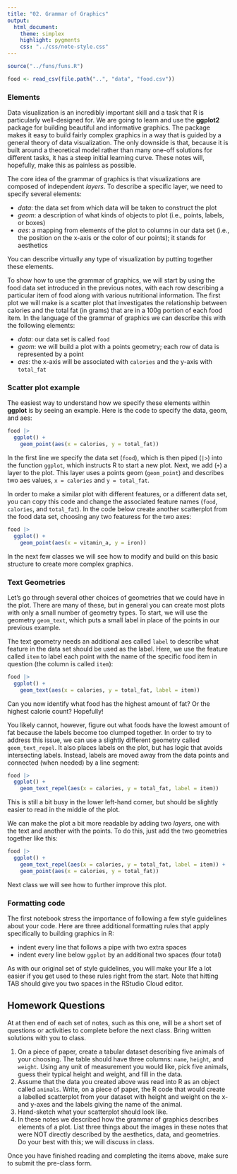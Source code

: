 ```yaml
---
title: "02. Grammar of Graphics"
output:
  html_document:
    theme: simplex
    highlight: pygments
    css: "../css/note-style.css"
---
```


```r
source("../funs/funs.R")

food <- read_csv(file.path("..", "data", "food.csv"))
```

### Elements

Data visualization is an incredibly important skill and a task that R is
particularly well-designed for. We are going to learn and use the **ggplot2**
package for building beautiful and informative graphics. The package makes it
easy to build fairly complex graphics in a way that is guided by a general
theory of data visualization. The only downside is that, because it is built
around a theoretical model rather than many one-off solutions for different
tasks, it has a steep initial learning curve. These notes will, hopefully,
make this as painless as possible.

The core idea of the grammar of graphics is that visualizations are composed
of independent *layers*. To describe a specific layer, we need to specify
several elements:

- *data*: the data set from which data will be taken to construct the plot
- *geom*: a description of what kinds of objects to plot (i.e., points, labels,
or boxes)
- *aes*: a mapping from elements of the plot to columns in our data set (i.e.,
the position on the x-axis or the color of our points); it stands for aesthetics

You can describe virtually any type of visualization by putting together these
elements.

To show how to use the grammar of graphics, we will start by using the food
data set introduced in the previous notes, with each row describing a particular
item of food along with various nutritional information. The first plot we will
make is a scatter plot that investigates the relationship between calories and
the total fat (in grams) that are in a 100g portion of each food item. In the
language of the grammar of graphics we can describe this with the following
elements:

- *data*: our data set is called `food`
- *geom*: we will build a plot with a points geometry; each row of data is
represented by a point
- *aes*: the x-axis will be associated with `calories` and the y-axis with
`total_fat`

### Scatter plot example

The easiest way to understand how we specify these elements within **ggplot**
is by seeing an example. Here is the code to specify the data, geom, and aes:

```r
food |>
  ggplot() +
    geom_point(aes(x = calories, y = total_fat))
```

In the first line we specify the data set (`food`), which is then piped (`|>`)
into the function `ggplot`, which instructs R to start a new plot. Next, we add
(`+`) a layer to the plot. This layer uses a points geom (`geom_point`) and
describes two aes values, `x = calories` and `y = total_fat`.

In order to make a similar plot with different features, or a different
data set, you can copy this code and change the associated feature names
(`food`, `calories`, and `total_fat`). In the code below create another
scatterplot from the food data set, choosing any two featuress for the two
axes:

```r
food |>
  ggplot() +
    geom_point(aes(x = vitamin_a, y = iron))
```

In the next few classes we will see how to modify and build on this basic
structure to create more complex graphics.

### Text Geometries

Let's go through several other choices of geometries that we could have in the
plot. There are many of these, but in general you can create most plots with
only a small number of geometry types. To start, we will use the geometry
`geom_text`, which puts a small label in place of the points in our previous
example.

The text geometry needs an additional aes called `label` to describe what
feature in the data set should be used as the label. Here, we use the feature
called `item` to label each point with the name of the specific food item in
question (the column is called `item`):

```r
food |>
  ggplot() +
    geom_text(aes(x = calories, y = total_fat, label = item))
```

Can you now identify what food has the highest amount of fat? Or the highest
calorie count? Hopefully!

You likely cannot, however, figure out what foods have the lowest amount of fat
because the labels become too clumped together. In order to try to address this
issue, we can use a slightly different geometry called `geom_text_repel`. It
also places labels on the plot, but has logic that avoids intersecting labels.
Instead, labels are moved away from the data points and connected (when needed)
by a line segment:

```r
food |>
  ggplot() +
    geom_text_repel(aes(x = calories, y = total_fat, label = item))
```

This is still a bit busy in the lower left-hand corner, but should be slightly
easier to read in the middle of the plot.

We can make the plot a bit more readable by adding two *layers*, one with
the text and another with the points. To do this, just add the two geometries
together like this:

```r
food |>
  ggplot() +
    geom_text_repel(aes(x = calories, y = total_fat, label = item)) +
    geom_point(aes(x = calories, y = total_fat))
```

Next class we will see how to further improve this plot.

### Formatting code

The first notebook stress the importance of following a few style guidelines
about your code. Here are three additional formatting rules that apply
specifically to building graphics in R:

- indent every line that follows a pipe with two extra spaces
- indent every line below `ggplot` by an additional two spaces (four total)

As with our original set of style guidelines, you will make your life a lot
easier if you get used to these rules right from the start. Note that hitting
TAB should give you two spaces in the RStudio Cloud editor.

## Homework Questions

At at then end of each set of notes, such as this one, will be a short set of
questions or activities to complete before the next class. Bring written
solutions with you to class.

1. On a piece of paper, create a tabular dataset describing five animals of your
choosing. The table should have three columns: `name`, `height`, and `weight`.
Using any unit of measurement you would like, pick five animals, guess their
typical height and weight, and fill in the data.
2. Assume that the data you created above was read into R as an object called
`animals`. Write, on a piece of paper, the R code that would create a labelled
scatterplot from your dataset with height and weight on the x- and y-axes and
the labels giving the name of the animal.
3. Hand-sketch what your scatterplot should look like.
4. In these notes we described how the grammar of graphics describes elements
of a plot. List three things about the images in these notes that were NOT
directly described by the aesthetics, data, and geometries. Do your best with
this; we will discuss in class.

Once you have finished reading and completing the items above, make sure to
submit the pre-class form.
